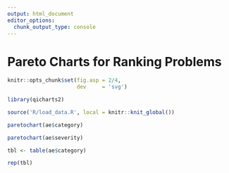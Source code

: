 ```yaml
---
output: html_document
editor_options: 
  chunk_output_type: console
---
```

# Pareto Charts for Ranking Problems

```r
knitr::opts_chunk$set(fig.asp = 2/4,
                      dev     = 'svg')

library(qicharts2)

source('R/load_data.R', local = knitr::knit_global())
```

```r
paretochart(ae$category)
```

```r
paretochart(ae$severity)
```

```r
tbl <- table(ae$category)

rep(tbl)
```

